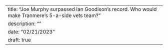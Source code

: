 ---
title: "Joe Murphy surpassed Ian Goodison's record. Who would make Tranmere's 5-a-side vets team?"
description: ""
date: "02/21/2023"
draft: true
---